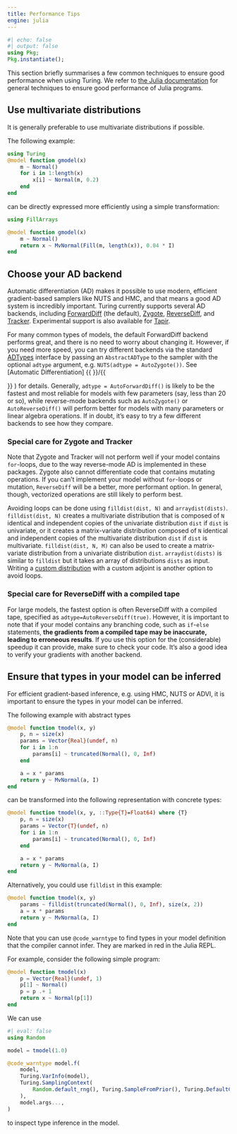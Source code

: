 ---
title: Performance Tips
engine: julia
---

```{julia}
#| echo: false
#| output: false
using Pkg;
Pkg.instantiate();
```

This section briefly summarises a few common techniques to ensure good performance when using Turing.
We refer to [the Julia documentation](https://docs.julialang.org/en/v1/manual/performance-tips/index.html) for general techniques to ensure good performance of Julia programs.

## Use multivariate distributions

It is generally preferable to use multivariate distributions if possible.

The following example:

```{julia}
using Turing
@model function gmodel(x)
    m ~ Normal()
    for i in 1:length(x)
        x[i] ~ Normal(m, 0.2)
    end
end
```

can be directly expressed more efficiently using a simple transformation:

```{julia}
using FillArrays

@model function gmodel(x)
    m ~ Normal()
    return x ~ MvNormal(Fill(m, length(x)), 0.04 * I)
end
```

## Choose your AD backend

Automatic differentiation (AD) makes it possible to use modern, efficient gradient-based samplers like NUTS and HMC, and that means a good AD system is incredibly important. Turing currently
supports several AD backends, including [ForwardDiff](https://github.com/JuliaDiff/ForwardDiff.jl) (the default), [Zygote](https://github.com/FluxML/Zygote.jl),
[ReverseDiff](https://github.com/JuliaDiff/ReverseDiff.jl), and [Tracker](https://github.com/FluxML/Tracker.jl). Experimental support is also available for
[Tapir](https://github.com/withbayes/Tapir.jl).

For many common types of models, the default ForwardDiff backend performs great, and there is no need to worry about changing it. However, if you need more speed, you can try
different backends via the standard [ADTypes](https://github.com/SciML/ADTypes.jl) interface by passing an `AbstractADType` to the sampler with the optional `adtype` argument, e.g.
`NUTS(adtype = AutoZygote())`. See [Automatic Differentiation] {{<meta doc-base-url>}}/{{<meta using-turing-autodiff>}} ) for details. Generally, `adtype = AutoForwardDiff()` is likely to be the fastest and most reliable for models with
few parameters (say, less than 20 or so), while reverse-mode backends such as `AutoZygote()` or `AutoReverseDiff()` will perform better for models with many parameters or linear algebra
operations. If in doubt, it's easy to try a few different backends to see how they compare.

### Special care for Zygote and Tracker

Note that Zygote and Tracker will not perform well if your model contains `for`-loops, due to the way reverse-mode AD is implemented in these packages. Zygote also cannot differentiate code
that contains mutating operations. If you can't implement your model without `for`-loops or mutation, `ReverseDiff` will be a better, more performant option. In general, though,
vectorized operations are still likely to perform best.

Avoiding loops can be done using `filldist(dist, N)` and `arraydist(dists)`. `filldist(dist, N)` creates a multivariate distribution that is composed of `N` identical and independent
copies of the univariate distribution `dist` if `dist` is univariate, or it creates a matrix-variate distribution composed of `N` identical and independent copies of the multivariate
distribution `dist` if `dist` is multivariate. `filldist(dist, N, M)` can also be used to create a matrix-variate distribution from a univariate distribution `dist`.  `arraydist(dists)`
is similar to `filldist` but it takes an array of distributions `dists` as input. Writing a [custom distribution](advanced) with a custom adjoint is another option to avoid loops.

### Special care for ReverseDiff with a compiled tape

For large models, the fastest option is often ReverseDiff with a compiled tape, specified as `adtype=AutoReverseDiff(true)`. However, it is important to note that if your model contains any
branching code, such as `if`-`else` statements, **the gradients from a compiled tape may be inaccurate, leading to erroneous results**. If you use this option for the (considerable) speedup it
can provide, make sure to check your code. It's also a good idea to verify your gradients with another backend.

## Ensure that types in your model can be inferred

For efficient gradient-based inference, e.g. using HMC, NUTS or ADVI, it is important to ensure the types in your model can be inferred.

The following example with abstract types

```{julia}
@model function tmodel(x, y)
    p, n = size(x)
    params = Vector{Real}(undef, n)
    for i in 1:n
        params[i] ~ truncated(Normal(), 0, Inf)
    end

    a = x * params
    return y ~ MvNormal(a, I)
end
```

can be transformed into the following representation with concrete types:

```{julia}
@model function tmodel(x, y, ::Type{T}=Float64) where {T}
    p, n = size(x)
    params = Vector{T}(undef, n)
    for i in 1:n
        params[i] ~ truncated(Normal(), 0, Inf)
    end

    a = x * params
    return y ~ MvNormal(a, I)
end
```

Alternatively, you could use `filldist` in this example:

```{julia}
@model function tmodel(x, y)
    params ~ filldist(truncated(Normal(), 0, Inf), size(x, 2))
    a = x * params
    return y ~ MvNormal(a, I)
end
```

Note that you can use `@code_warntype` to find types in your model definition that the compiler cannot infer.
They are marked in red in the Julia REPL.

For example, consider the following simple program:

```{julia}
@model function tmodel(x)
    p = Vector{Real}(undef, 1)
    p[1] ~ Normal()
    p = p .+ 1
    return x ~ Normal(p[1])
end
```

We can use

```{julia}
#| eval: false
using Random

model = tmodel(1.0)

@code_warntype model.f(
    model,
    Turing.VarInfo(model),
    Turing.SamplingContext(
        Random.default_rng(), Turing.SampleFromPrior(), Turing.DefaultContext()
    ),
    model.args...,
)
```

to inspect type inference in the model.
